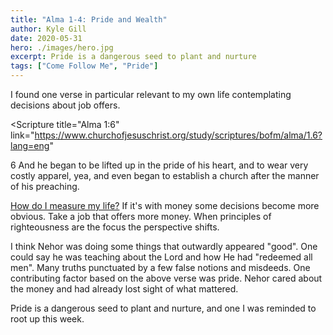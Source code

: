```yaml
---
title: "Alma 1-4: Pride and Wealth"
author: Kyle Gill
date: 2020-05-31
hero: ./images/hero.jpg
excerpt: Pride is a dangerous seed to plant and nurture
tags: ["Come Follow Me", "Pride"]
---
```


I found one verse in particular relevant to my own life contemplating decisions about job offers.

<Scripture
  title="Alma 1:6"
  link="https://www.churchofjesuschrist.org/study/scriptures/bofm/alma/1.6?lang=eng"
>
  6 And he began to be lifted up in the pride of his heart, and to wear very
  costly apparel, yea, and even began to establish a church after the manner of
  his preaching.
</Scripture>

[How do I measure my life?](https://hbr.org/2010/07/how-will-you-measure-your-life) If it's with money some decisions become more obvious. Take a job that offers more money. When principles of righteousness are the focus the perspective shifts.

I think Nehor was doing some things that outwardly appeared "good". One could say he was teaching about the Lord and how He had "redeemed all men". Many truths punctuated by a few false notions and misdeeds. One contributing factor based on the above verse was pride. Nehor cared about the money and had already lost sight of what mattered.

Pride is a dangerous seed to plant and nurture, and one I was reminded to root up this week.
